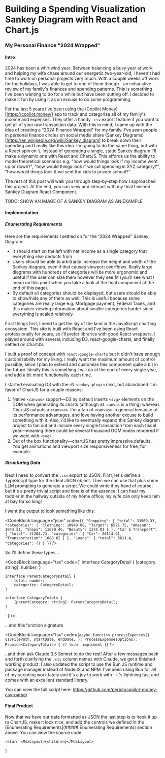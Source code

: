 

# Building a Spending Visualization Sankey Diagram with React and Chart.js

### My Personal Finance "2024 Wrapped"

#### Intro
2024 has been a whirlwind year. Between balancing a busy year at work and helping my wife chase around our energetic two-year-old, I haven't had time to work on personal projects very much. With a couple weeks off work for the holidays, I was able to get to one of them though—an exhaustive review of my family's finances and spending patterns. This is something I've been wanting to do for a while but have been putting off. I decided to make it fun by using it as an excuse to do some programming.

For the last 5 years i've been using the (Copilot Money)[https://copilot.money/] app to track and categorize all of my family's income and expenses. They offer a handy `.csv` export feature if you want to get all of your raw transaction data. With this in mind, I came up with the idea of creating a "2024 Finance Wrapped" for my family. I've seen people in personal finance circles on social media share (Sankey Diagrams)[https://en.wikipedia.org/wiki/Sankey_diagram] to break down their spending and I really like this idea. I'm going to do the same thing, but with a React spin on it. Instead of generating a single, static Sankey diagram I'll make a dynamic one with React and ChartJS. This affords us the ability to model theoretical scenarios e.g. "how would things look if my income went up or down?", "how would things look if we cut spending in XYZ category?", "how would things look if we sent the kids to private school?"

The rest of this post will walk you through step-by-step how I approached this project. At the end, you can view and interact with my final finished Sankey Diagram React Component.

TODO: SHOW AN IMAGE OF A SANKEY DIAGRAM AS AN EXAMPLE

#### Implementation

##### Enumerating Requirements

Here are the requirements I settled on for the "2024 Wrapped" Sankey Diagram:
- It should start on the left with net income as a single category that everything else deducts from
- Users should be able to arbitrarily increase the height and width of the Sankey diagram, even if that causes viewport overflows. Really large diagrams with hundreds of categories will be more ergonomic and useful if the user can size them however they see fit (you'll see what I mean on this point when you take a look at the final component at the end of this page).
- By default all categories should be displayed, but users should be able to show/hide any of them as well. This is useful because some categories are really large e.g. Mortgage payment, Federal Taxes, and this makes viewing information about smaller categories harder since everything is scaled relatively.

First things first, I need to get the lay of the land in the JavaScript charting ecosystem. This site is built with React and I've been using React professionally for years, so I'll prefer libraries with good React wrappers. I played around with several, including D3, react-google-charts, and finally settled on ChartJS.

I built a proof of concept with `react-google-charts` but it didn't have enough customizability for my liking. I really want the maximum amount of control possible, since I plan to extend and customize this component quite a bit in the future. Ideally this is something I will do at the end of every single year, and add a bit more functionality each time.

I started evaluating D3 with the `d3-sankey-plugin` next, but abandoned it in favor of ChartJS for a couple reasons:
1. Native `<canvas>` support—D3 by default inserts `<svg>` elements on the DOM when generating its charts (although `d3-canvas` is a thing) whereas ChartJS outputs a `<canvas>`. I'm a fan of `<canvas>` in general because of its performance advantages, and love having another excuse to build something with it. Also, i'd like to eventually expand this Sankey diagram project to fan out and include every single transaction from each fiscal year—meaning there could be several thousand DOM nodes rendered if we went with `<svg>`. 
2. Out of the box functionality—chartJS has pretty impressive defaults. You get animations and viewport size responsiveness for free, for example. 

##### Structuring Data

Next I need to convert the `.csv` export to JSON. First, let's define a TypeScript type for the ideal JSON object. Then we can use that plus some LLM prompting to generate a script. We could write it by hand of course, but it's a pretty trivial script and time is of the essence. I can hear my toddler in the hallway outside of my home office; my wife can only keep him at bay for so long!

I want the output to look something like this:

<CodeBlock language="json" code={`{
"Shopping": {
    "total": 33569.33,
    "categories": {
      "Clothing": 10949.08,
      "Target": 6571.75,
      "Amazon": 3044.21,
      "Shops": 11629.46,
      "Beauty": 1374.83
    }
  },
  "Car & Transport": {
    "total": 21203.73,
    "categories": {
      "Car": 20114.91,
      "Transportation": 1088.82
    }
  },
  "Loans": {
    "total": 3611.4,
    "categories": {}
  }
}`} />

So I'll define these types...

<CodeBlock language="tsx" code={`
    interface CategoryDetail {
        [category: string]: number;
    }

    interface ParentCategoryDetail {
        total: number;
        categories: CategoryDetail;
    }

    interface CategoryTotals {
        [parentCategory: string]: ParentCategoryDetail;
    }
`
} />

...and this function signature

<CodeBlock language="tsx" code={`
    async function processExpenses({
        csvFilePath,
        startDate,
        endDate,
    }: ProcessExpensesOptions): Promise<CategoryTotals> {
        // todo: implement
    }
`} />

..and then ask Claude 3.5 Sonnet to do the rest! After a few messages back and forth clarifying the `.csv` column names with Claude, we get a finished working product.
I also updated the script to use the Bun JS runtime and package manager instead of NodeJS and NPM. I've been using Bun for all of my scripting work lately and it's a joy to work with—it's lightning fast and comes with an excellent standard library. 

You can view the full script here:
https://github.com/perich/copilot-money-csv-parser

#### Final Product

Now that we have our data formatted as JSON the last step is to hook it up to ChartJS, make it look nice, and add the controls we defined in the [Enumerating Requirements](##### Enumerating Requirements) section above. You can view the source code 

<SankeyDiagram/>

    return <MdxLayout>{children}</MdxLayout>
}